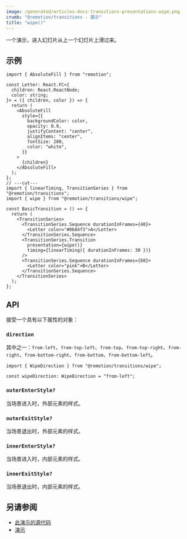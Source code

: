 ```yaml
---
image: /generated/articles-docs-transitions-presentations-wipe.png
crumb: "@remotion/transitions - 展示"
title: "wipe()"
---
```


一个演示，进入幻灯片从上一个幻灯片上滑过来。

<Demo type="wipe" />

## 示例

```tsx twoslash title="WipeTransition.tsx"
import { AbsoluteFill } from "remotion";

const Letter: React.FC<{
  children: React.ReactNode;
  color: string;
}> = ({ children, color }) => {
  return (
    <AbsoluteFill
      style={{
        backgroundColor: color,
        opacity: 0.9,
        justifyContent: "center",
        alignItems: "center",
        fontSize: 200,
        color: "white",
      }}
    >
      {children}
    </AbsoluteFill>
  );
};
// ---cut---
import { linearTiming, TransitionSeries } from "@remotion/transitions";
import { wipe } from "@remotion/transitions/wipe";

const BasicTransition = () => {
  return (
    <TransitionSeries>
      <TransitionSeries.Sequence durationInFrames={40}>
        <Letter color="#0b84f3">A</Letter>
      </TransitionSeries.Sequence>
      <TransitionSeries.Transition
        presentation={wipe()}
        timing={linearTiming({ durationInFrames: 30 })}
      />
      <TransitionSeries.Sequence durationInFrames={60}>
        <Letter color="pink">B</Letter>
      </TransitionSeries.Sequence>
    </TransitionSeries>
  );
};
```

## API

接受一个具有以下属性的对象：

### `direction`

其中之一：`from-left`、`from-top-left`、`from-top`、`from-top-right`、`from-right`、`from-bottom-right`、`from-bottom`、`from-bottom-left`。

```tsx twoslash title="TypeScript type"
import { WipeDirection } from "@remotion/transitions/wipe";

const wipeDirection: WipeDirection = "from-left";
```

### `outerEnterStyle?`<AvailableFrom v="4.0.84"/>

当场景进入时，外部元素的样式。

### `outerExitStyle?`<AvailableFrom v="4.0.84"/>

当场景退出时，外部元素的样式。

### `innerEnterStyle?`<AvailableFrom v="4.0.84"/>

当场景进入时，内部元素的样式。

### `innerExitStyle?`<AvailableFrom v="4.0.84"/>

当场景退出时，内部元素的样式。

## 另请参阅

- [此演示的源代码](https://github.com/remotion-dev/remotion/blob/main/packages/transitions/src/presentations/wipe.tsx)
- [演示](/docs/transitions/presentations)
